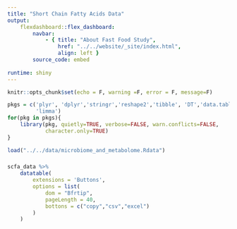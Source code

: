 ```yaml
---
title: "Short Chain Fatty Acids Data"
output:
    flexdashboard::flex_dashboard:
        navbar:
            - { title: "About Fast Food Study", 
                href: "../../website/_site/index.html", 
                align: left }
        source_code: embed
        
runtime: shiny
---
```


```r
knitr::opts_chunk$set(echo = F, warning =F, error = F, message=F)
```

```r
pkgs = c('plyr', 'dplyr','stringr','reshape2','tibble', 'DT','data.table',
         'limma')
for(pkg in pkgs){
    library(pkg, quietly=TRUE, verbose=FALSE, warn.conflicts=FALSE, 
            character.only=TRUE)
}
```

```r
load("../../data/microbiome_and_metabolome.Rdata")
```

###

```r
scfa_data %>%
    datatable(
        extensions = 'Buttons',
        options = list(
            dom = "Bfrtip",
            pageLength = 40,
            bottons = c("copy","csv","excel")
        )
    )
```
